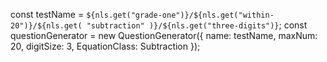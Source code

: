 
const testName = `${nls.get("grade-one")}/${nls.get("within-20")}/${nls.get(
	"subtraction"
)}/${nls.get("three-digits")}`;
const questionGenerator = new QuestionGenerator({
	name: testName,
	maxNum: 20,
	digitSize: 3,
	EquationClass: Subtraction
});

<Meta title={testName} parameters={defaultDocParams()} />

<Title>{testName.replaceAll("/", " - ")}</Title>

<Canvas className="custom-docs-story">
	<QuizContainer questionGenerator={questionGenerator} />
</Canvas>
